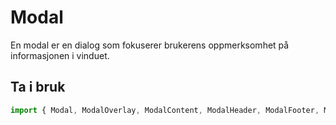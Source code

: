 
<Meta of={ModalStories} />

<DocsContainer>

# Modal

En modal er en dialog som fokuserer brukerens oppmerksomhet på informasjonen i vinduet.

## Ta i bruk

```jsx
import { Modal, ModalOverlay, ModalContent, ModalHeader, ModalFooter, ModalBody, ModalCloseButton } from "@kvib/react";
```

<Feedback component="Modal" />

<DocsHeading light children="Block scrolling" />

<Card variant="outline" borderRadius="0">
  <CardBody>
    <Story of={ModalStories.ModalScrolling} />
  </CardBody>
</Card>

<Source code={ModalStrings.ModalScrollingString} dark />

<DocsHeading light children="Fokus" />

<Card variant="outline" borderRadius="0">
  <CardBody>
    <Story of={ModalStories.ModalFocus} />
  </CardBody>
</Card>

<Source code={ModalStrings.ModalFocusString} dark />

<DocsHeading light children="Sentrering" />

<Card variant="outline" borderRadius="0">
  <CardBody>
    <Story of={ModalStories.ModalCentered} />
  </CardBody>
</Card>

<Source code={ModalStrings.ModalCenteredString} dark />

<DocsHeading light children="Transition" />

<Card variant="outline" borderRadius="0">
  <CardBody>
    <Story of={ModalStories.ModalTransition} />
  </CardBody>
</Card>

<Source code={ModalStrings.ModalTransitionString} dark />

<DocsHeading light children="Størrelser" />

<Card variant="outline" borderRadius="0">
  <CardBody>
    <Story of={ModalStories.ModalSizes} />
  </CardBody>
</Card>

<Source code={ModalStrings.ModalSizesString} dark />

<DocsHeading light children="Bakteppe" />

<Card variant="outline" borderRadius="0">
  <CardBody>
    <Story of={ModalStories.ModalBackdrop} />
  </CardBody>
</Card>

<Source code={ModalStrings.ModalBackdropString} dark />

<DocsHeading light children="Props" />
<Card variant="outline" borderRadius="0">
  <CardBody>
    <Story of={ModalStories.Modal} />
  </CardBody>
</Card>

<Source code={ModalStrings.ModalString} dark />
<Controls of={ModalStories.Modal} />

</DocsContainer>
